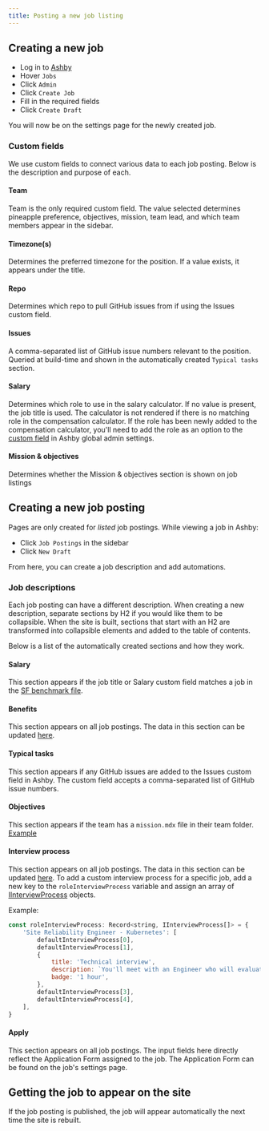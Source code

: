 ```yaml
---
title: Posting a new job listing
---
```


## Creating a new job

- Log in to [Ashby](https://www.ashbyhq.com/)
- Hover `Jobs`
- Click `Admin`
- Click `Create Job`
- Fill in the required fields
- Click `Create Draft`

You will now be on the settings page for the newly created job.

### Custom fields
We use custom fields to connect various data to each job posting. Below is the description and purpose of each.

#### Team
Team is the only required custom field. The value selected determines pineapple preference, objectives, mission, team lead, and which team members appear in the sidebar.

#### Timezone(s)
Determines the preferred timezone for the position. If a value exists, it appears under the title.

#### Repo
Determines which repo to pull GitHub issues from if using the Issues custom field.

#### Issues
A comma-separated list of GitHub issue numbers relevant to the position. Queried at build-time and shown in the automatically created `Typical tasks` section.

#### Salary
Determines which role to use in the salary calculator. If no value is present, the job title is used. The calculator is not rendered if there is no matching role in the compensation calculator. If the role has been newly added to the compensation calculator, you'll need to add the role as an option to the [custom field](https://app.ashbyhq.com/admin/organizational-settings/custom-fields/job/6d49283a-1662-40aa-a6ee-002767eed7e2) in Ashby global admin settings. 

#### Mission & objectives
Determines whether the Mission & objectives section is shown on job listings

## Creating a new job posting

Pages are only created for *listed* job postings. While viewing a job in Ashby:
- Click `Job Postings` in the sidebar
- Click `New Draft`

From here, you can create a job description and add automations.

### Job descriptions
Each job posting can have a different description. When creating a new description, separate sections by H2 if you would like them to be collapsible. When the site is built, sections that start with an H2 are transformed into collapsible elements and added to the table of contents. 

Below is a list of the automatically created sections and how they work.

#### Salary
This section appears if the job title or Salary custom field matches a job in the [SF benchmark file](https://github.com/PostHog/posthog.com/blob/master/src/components/CompensationCalculator/compensation_data/sf_benchmark.ts).

#### Benefits
This section appears on all job postings. The data in this section can be updated [here](https://github.com/PostHog/posthog.com/blob/master/src/components/Careers/Benefits/index.tsx).

#### Typical tasks
This section appears if any GitHub issues are added to the Issues custom field in Ashby. The custom field accepts a comma-separated list of GitHub issue numbers.

#### Objectives
This section appears if the team has a `mission.mdx` file in their team folder. [Example](https://github.com/PostHog/posthog.com/blob/master/contents/handbook/small-teams/app-east/mission.mdx) 

#### Interview process
This section appears on all job postings. The data in this section can be updated [here](https://github.com/PostHog/posthog.com/blob/master/src/components/Job/InterviewProcess.tsx). To add a custom interview process for a specific job, add a new key to the `roleInterviewProcess` variable and assign an array of [IInterviewProcess](https://github.com/PostHog/posthog.com/blob/1fb3d8351f8fcf6e18cd28e4ba22ff3d84fbb8fc/src/components/Job/InterviewProcess.tsx#L3) objects.

Example:

```JavaScript
const roleInterviewProcess: Record<string, IInterviewProcess[]> = {
    'Site Reliability Engineer - Kubernetes': [
        defaultInterviewProcess[0],
        defaultInterviewProcess[1],
        {
            title: 'Technical interview',
            description: `You'll meet with an Engineer who will evaluate skills needed to be successful in your role.`,
            badge: '1 hour',
        },
        defaultInterviewProcess[3],
        defaultInterviewProcess[4],
    ],
}
```

#### Apply
This section appears on all job postings. The input fields here directly reflect the Application Form assigned to the job. The Application Form can be found on the job's settings page.

## Getting the job to appear on the site
If the job posting is published, the job will appear automatically the next time the site is rebuilt.
